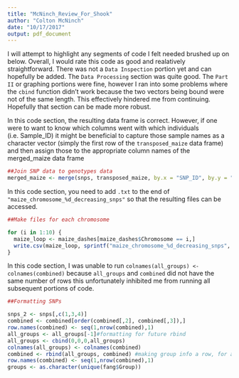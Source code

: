 ```yaml
---
title: "McNinch_Review_For_Shook"
author: "Colton McNinch"
date: "10/17/2017"
output: pdf_document
---
```


I will attempt to highlight any segments of code I felt needed brushed up on below. Overall, I would rate this code as good and realatively straightforward. There was not a `Data Inspection` portion yet and can hopefully be added. The `Data Processing` section was 
quite good. The `Part II` or graphing portions were fine, however I ran into some
problems where the `cbind` function didn't work because the two vectors being bound
were not of the same length. This effectively hindered me from continuing. Hopefully 
that section can be made more robust. 


In this code section, the resulting data frame is correct. However, if 
one were to want to know which columns went with which individuals (i.e. Sample_ID) it might 
be beneficial to capture those sample names as a character vector (simply the first row
of the `transposed_maize` data frame) and then assign those to the appropriate 
column names of the merged_maize data frame 
```r
##Join SNP data to genotypes data
merged_maize <- merge(snps, transposed_maize, by.x = "SNP_ID", by.y = "row.names")
```


In this code section, you need to add `.txt` to the end of 
`"maize_chromosome_%d_decreasing_snps"` so that the resulting files can be accessed. 
``` r
##Make files for each chromosome

for (i in 1:10) {
  maize_loop <- maize_dashes[maize_dashes$Chromosome == i,]
  write.csv(maize_loop, sprintf("maize_chromosome_%d_decreasing_snps", i), row.names = F)
}
```



In this code section, I was unable to run `colnames(all_groups) <- colnames(combined)`
because `all_groups` and `combined` did not have the same number of rows this unfortunately 
inhibited me from running all subsequent portions of code. 
```r
##Formatting SNPs

snps_2 <- snps[,c(1,3,4)]
combined <- combined[order(combined[,2], combined[,3]),]
row.names(combined) <- seq(1,nrow(combined),1)
all_groups <- all_groups[-1]#formatting for future rbind
all_groups <- cbind(0,0,0,all_groups)
colnames(all_groups) <- colnames(combined)
combined <- rbind(all_groups, combined) #making group info a row, for a later loop
row.names(combined) <- seq(1,nrow(combined),1)
groups <- as.character(unique(fang$Group))

```








